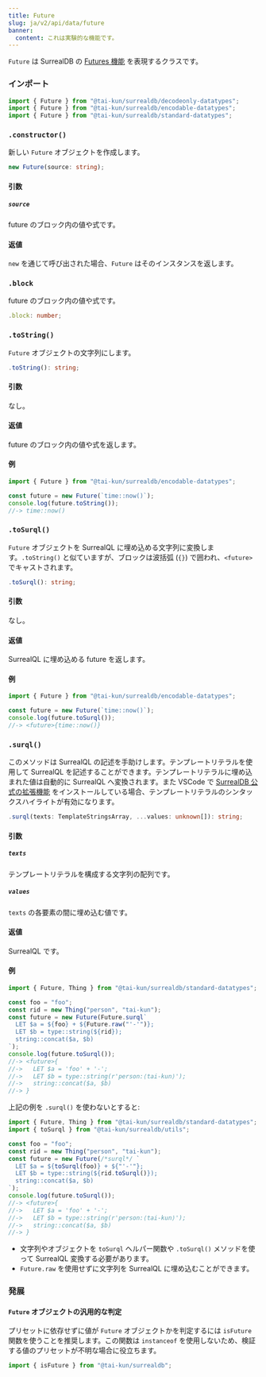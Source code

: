 ```yaml
---
title: Future
slug: ja/v2/api/data/future
banner:
  content: これは実験的な機能です。
---
```



`Future` は SurrealDB の [Futures 機能](https://surrealdb.com/docs/surrealql/datamodel/futures) を表現するクラスです。

### インポート

```ts
import { Future } from "@tai-kun/surrealdb/decodeonly-datatypes";
import { Future } from "@tai-kun/surrealdb/encodable-datatypes";
import { Future } from "@tai-kun/surrealdb/standard-datatypes";
```

### `.constructor()`

新しい `Future` オブジェクトを作成します。

```ts
new Future(source: string);
```

#### 引数

##### `source`

future のブロック内の値や式です。

#### 返値

`new` を通じて呼び出された場合、`Future` はそのインスタンスを返します。

### `.block` <Badge variant="instance" /><Badge variant="property" /><Badge variant="decodeonly" />

future のブロック内の値や式です。

```ts
.block: number;
```

### `.toString()` <Badge variant="instance" /><Badge variant="method" /><Badge variant="encodable" />

`Future` オブジェクトの文字列にします。

```ts
.toString(): string;
```

#### 引数

なし。

#### 返値

future のブロック内の値や式を返します。

#### 例

```ts
import { Future } from "@tai-kun/surrealdb/encodable-datatypes";

const future = new Future(`time::now()`);
console.log(future.toString());
//-> time::now()
```

### `.toSurql()` <Badge variant="instance" /><Badge variant="method" /><Badge variant="encodable" />

`Future` オブジェクトを SurrealQL に埋め込める文字列に変換します。`.toString()` と似ていますが、ブロックは波括弧 (`{}`) で囲われ、`<future>` でキャストされます。

```ts
.toSurql(): string;
```

#### 引数

なし。

#### 返値

SurrealQL に埋め込める future を返します。

#### 例

```ts
import { Future } from "@tai-kun/surrealdb/encodable-datatypes";

const future = new Future(`time::now()`);
console.log(future.toSurql());
//-> <future>{time::now()}
```

### `.surql()` <Badge variant="static" /><Badge variant="method" /><Badge variant="standard" />

このメソッドは SurrealQL の記述を手助けします。テンプレートリテラルを使用して SurrealQL を記述することができます。テンプレートリテラルに埋め込まれた値は自動的に SurrealQL へ変換されます。また VSCode で [SurrealDB 公式の拡張機能](https://marketplace.visualstudio.com/items?itemName=surrealdb.surrealql) をインストールしている場合、テンプレートリテラルのシンタックスハイライトが有効になります。

```ts
.surql(texts: TemplateStringsArray, ...values: unknown[]): string;
```

#### 引数

##### `texts`

テンプレートリテラルを構成する文字列の配列です。

##### `values`

`texts` の各要素の間に埋め込む値です。

#### 返値

SurrealQL です。

#### 例

```ts
import { Future, Thing } from "@tai-kun/surrealdb/standard-datatypes";

const foo = "foo";
const rid = new Thing("person", "tai-kun");
const future = new Future(Future.surql`
  LET $a = ${foo} + ${Future.raw("'-'")};
  LET $b = type::string(${rid});
  string::concat($a, $b)
`);
console.log(future.toSurql());
//-> <future>{
//->   LET $a = 'foo' + '-';
//->   LET $b = type::string(r'person:⟨tai-kun⟩');
//->   string::concat($a, $b)
//-> }
```

上記の例を `.surql()` を使わないとすると:

```ts
import { Future, Thing } from "@tai-kun/surrealdb/standard-datatypes";
import { toSurql } from "@tai-kun/surrealdb/utils";

const foo = "foo";
const rid = new Thing("person", "tai-kun");
const future = new Future(/*surql*/ `
  LET $a = ${toSurql(foo)} + ${"'-'"};
  LET $b = type::string(${rid.toSurql()});
  string::concat($a, $b)
`);
console.log(future.toSurql());
//-> <future>{
//->   LET $a = 'foo' + '-';
//->   LET $b = type::string(r'person:⟨tai-kun⟩');
//->   string::concat($a, $b)
//-> }
```

- 文字列やオブジェクトを `toSurql` ヘルパー関数や `.toSurql()` メソッドを使って SurrealQL 変換する必要があります。
- `Future.raw` を使用せずに文字列を SurrealQL に埋め込むことができます。

### 発展

#### `Future` オブジェクトの汎用的な判定

プリセットに依存せずに値が `Future` オブジェクトかを判定するには `isFuture` 関数を使うことを推奨します。この関数は `instanceof` を使用しないため、検証する値のプリセットが不明な場合に役立ちます。

```ts
import { isFuture } from "@tai-kun/surrealdb";
```
